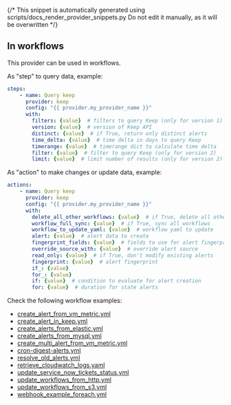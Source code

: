 {/* This snippet is automatically generated using scripts/docs_render_provider_snippets.py 
Do not edit it manually, as it will be overwritten */}


## In workflows

This provider can be used in workflows.


As "step" to query data, example:
```yaml
steps:
    - name: Query keep
      provider: keep
      config: "{{ provider.my_provider_name }}"
      with:
        filters: {value}  # filters to query Keep (only for version 1)
        version: {value}  # version of Keep API
        distinct: {value}  # if True, return only distinct alerts
        time_delta: {value}  # time delta in days to query Keep
        timerange: {value}  # timerange dict to calculate time delta
        filter: {value}  # filter to query Keep (only for version 2)
        limit: {value}  # limit number of results (only for version 2)
```


As "action" to make changes or update data, example:
```yaml
actions:
    - name: Query keep
      provider: keep
      config: "{{ provider.my_provider_name }}"
      with:
        delete_all_other_workflows: {value}  # if True, delete all other workflows
        workflow_full_sync: {value}  # if True, sync all workflows
        workflow_to_update_yaml: {value}  # workflow yaml to update
        alert: {value}  # alert data to create
        fingerprint_fields: {value}  # fields to use for alert fingerprinting
        override_source_with: {value}  # override alert source
        read_only: {value}  # if True, don't modify existing alerts
        fingerprint: {value}  # alert fingerprint
        if_: {value}  
        for_: {value}  
        if: {value}  # condition to evaluate for alert creation
        for: {value}  # duration for state alerts
```




Check the following workflow examples:
- [create_alert_from_vm_metric.yml](https://github.com/keephq/keep/blob/main/examples/workflows/create_alert_from_vm_metric.yml)
- [create_alert_in_keep.yml](https://github.com/keephq/keep/blob/main/examples/workflows/create_alert_in_keep.yml)
- [create_alerts_from_elastic.yml](https://github.com/keephq/keep/blob/main/examples/workflows/create_alerts_from_elastic.yml)
- [create_alerts_from_mysql.yml](https://github.com/keephq/keep/blob/main/examples/workflows/create_alerts_from_mysql.yml)
- [create_multi_alert_from_vm_metric.yml](https://github.com/keephq/keep/blob/main/examples/workflows/create_multi_alert_from_vm_metric.yml)
- [cron-digest-alerts.yml](https://github.com/keephq/keep/blob/main/examples/workflows/cron-digest-alerts.yml)
- [resolve_old_alerts.yml](https://github.com/keephq/keep/blob/main/examples/workflows/resolve_old_alerts.yml)
- [retrieve_cloudwatch_logs.yaml](https://github.com/keephq/keep/blob/main/examples/workflows/retrieve_cloudwatch_logs.yaml)
- [update_service_now_tickets_status.yml](https://github.com/keephq/keep/blob/main/examples/workflows/update_service_now_tickets_status.yml)
- [update_workflows_from_http.yml](https://github.com/keephq/keep/blob/main/examples/workflows/update_workflows_from_http.yml)
- [update_workflows_from_s3.yml](https://github.com/keephq/keep/blob/main/examples/workflows/update_workflows_from_s3.yml)
- [webhook_example_foreach.yml](https://github.com/keephq/keep/blob/main/examples/workflows/webhook_example_foreach.yml)

